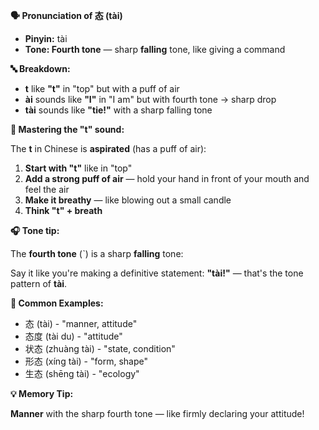 **🗣️ Pronunciation of 态 (tài)**

- **Pinyin:** tài
- **Tone: Fourth tone** — sharp **falling** tone, like giving a command

**🔤 Breakdown:**

- **t** like **"t"** in "top" but with a puff of air
- **ài** sounds like **"I"** in "I am" but with fourth tone → sharp drop
- **tài** sounds like **"tie!"** with a sharp falling tone

**🎯 Mastering the "t" sound:**

The **t** in Chinese is **aspirated** (has a puff of air):

1. **Start with "t"** like in "top"
2. **Add a strong puff of air** — hold your hand in front of your mouth and feel the air
3. **Make it breathy** — like blowing out a small candle
4. **Think "t" + breath**

**🎧 Tone tip:**

The **fourth tone** (ˋ) is a sharp **falling** tone:

Say it like you're making a definitive statement: **"tài!"** — that's the tone pattern of **tài**.

**📝 Common Examples:**

- 态 (tài) - "manner, attitude"
- 态度 (tài du) - "attitude"
- 状态 (zhuàng tài) - "state, condition"
- 形态 (xíng tài) - "form, shape"
- 生态 (shēng tài) - "ecology"

**💡 Memory Tip:**

**Manner** with the sharp fourth tone — like firmly declaring your attitude!